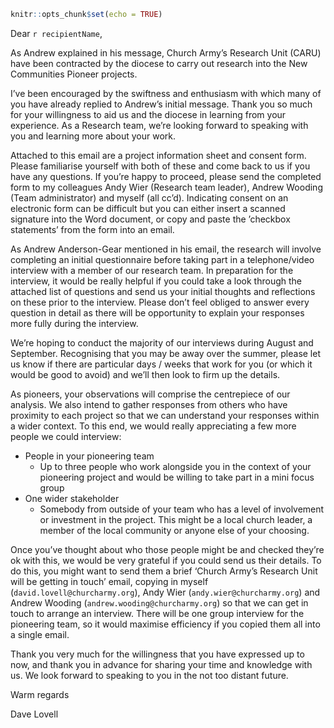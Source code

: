 
```r
knitr::opts_chunk$set(echo = TRUE)
```

Dear `r recipientName`,

As Andrew explained in his message, Church Army’s Research Unit (CARU) have been contracted by the diocese to carry out research into the New Communities Pioneer projects. 

I’ve been encouraged by the swiftness and enthusiasm with which many of you have already replied to Andrew’s initial message. Thank you so much for your willingness to aid us and the diocese in learning from your experience. As a Research team, we’re looking forward to speaking with you and learning more about your work.

Attached to this email are a project information sheet and consent form. Please familiarise yourself with both of these and come back to us if you have any questions. If you’re happy to proceed, please send the completed form to my colleagues Andy Wier (Research team leader), Andrew Wooding (Team administrator) and myself (all cc’d). Indicating consent on an electronic form can be difficult but you can either insert a scanned signature into the Word document, or copy and paste the ’checkbox statements’ from the form into an email.

As Andrew Anderson-Gear mentioned in his email, the research will involve completing an initial questionnaire before taking part in a telephone/video interview with a member of our research team. In preparation for the interview, it would be really helpful if you could take a look through the attached list of questions and send us your initial thoughts and reflections on these prior to the interview. Please don’t feel obliged to answer every question in detail as there will be opportunity to explain your responses more fully during the interview.

We’re hoping to conduct the majority of our interviews during August and September. Recognising that you may be away over the summer, please let us know if there are particular days / weeks that work for you (or which it would be good to avoid) and we’ll then look to firm up the details.

As pioneers, your observations will comprise the centrepiece of our analysis. We also intend to gather responses from others who have proximity to each project so that we can understand your responses within a wider context. To this end, we would really appreciating a few more people we could interview:

* People in your pioneering team
  * Up to three people who work alongside you in the context of your pioneering project and would be willing to take part in a mini focus group
* One wider stakeholder
  * Somebody from outside of your team who has a level of involvement or investment in the project. This might be a local church leader, a member of the local community or anyone else of your choosing. 
                
Once you’ve thought about who those people might be and checked they’re ok with this, we would be very grateful if you could send us their details. To do this, you might want to send them a brief ‘Church Army’s Research Unit will be getting in touch’ email, copying in myself (`david.lovell@churcharmy.org`), Andy Wier (`andy.wier@churcharmy.org`) and Andrew Wooding (`andrew.wooding@churcharmy.org`) so that we can get in touch to arrange an interview. There will be one group interview for the pioneering team, so it would maximise efficiency if you copied them all into a single email. 

Thank you very much for the willingness that you have expressed up to now, and thank you in advance for sharing your time and knowledge with us. We look forward to speaking to you in the not too distant future. 

Warm regards

Dave Lovell

